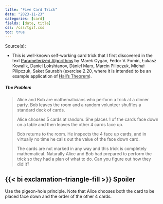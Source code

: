 ```yaml
---
title: "Five Card Trick"
date: "2023-11-23"
categories: [card]
fields: [date, title]
css: /css/tgif.css
toc: true
---
```


Source(s): 

- This is well-known self-working card trick that I first discovered in the text [Parameterized Algorithms](https://www.mimuw.edu.pl/~malcin/book/) by Marek Cygan, Fedor V. Fomin, Łukasz Kowalik, Daniel Lokshtanov, Dániel Marx, Marcin Pilipczuk, Michał Pilipczuk, Saket Saurabh (exercise 2.20, where it is intended to be an example application of [Hall's Theorem](https://en.wikipedia.org/wiki/Hall%27s_marriage_theorem)).

##### The Problem

> Alice and Bob are mathematicians who perform a trick at a dinner party. Bob leaves the room and a random volunteer shuffles a standard deck of cards.
> 
> Alice chooses 5 cards at random. She places 1 of the cards face down on a table and then leaves the other 4 cards face up.
> 
> Bob returns to the room. He inspects the 4 face up cards, and in virtually no time he calls out the value of the face down card.
> 
> The cards are not marked in any way and this trick is completely mathematical. Naturally Alice and Bob had prepared to perform the trick so they had a plan of what to do. Can you figure out how they did it?


:::{.callout-note appearance="minimal" collapse="true"}
## {{< bi exclamation-triangle-fill >}} Spoiler
Use the pigeon-hole principle. Note that Alice chooses both the card to be placed face down and the order of the other 4 cards. 
:::

